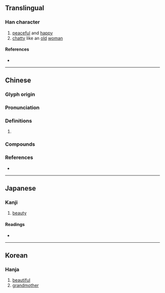 {{character info/new}}
==Translingual==

===Han character===
{{Han char|rn=38|rad=女|as=05|sn=8|four=47420|canj=VPR|ids=⿰女句}}

# [[peaceful]] and [[happy]]
# [[chatty]] like an [[old]] [[woman]]

====References====
* {{Han ref|kx=0258.020|dkj=06151|dj=0523.100|hdz=21039.100|uh=59C1|ud=22977|bh=CC4A|bd=52298}}

----

==Chinese==
{{zh-forms}}

===Glyph origin===
{{Han etym}}

===Pronunciation===
{{zh-pron
|m=xǔ,xū
|c=heoi2,heoi1
|mc=y
|oc=y
|cat=
}}

===Definitions===
{{zh-hanzi}}

# {{rfdef|zh}}

===Compounds===
{{zh-der|姁媮|姁姁}}

===References===
* {{R:yue:mfccd}}

----

==Japanese==

===Kanji===
{{ja-kanji|grade=|rs=女05}}

# [[beauty]]

====Readings====
* {{ja-readings|on=[[く]] (ku), [[ぐ]] (gu)|kun=[[はは]] (haha), [[たのしむ]] (tanoshimu), [[つま]] (tsuma), [[うつくしい]] (utsukushii)}}

----

==Korean==

===Hanja===
{{ko-hanja|hangeul=[[후]]|eumhun=|rv=hu|mr=hu|y=hwu}}

# [[beautiful]]
# [[grandmother]]